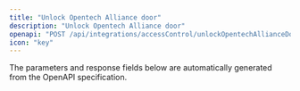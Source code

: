 ```yaml
---
title: "Unlock Opentech Alliance door"
description: "Unlock Opentech Alliance door"
openapi: "POST /api/integrations/accessControl/unlockOpentechAllianceDoor"
icon: "key"
---
```


<Note>
The parameters and response fields below are automatically generated from the OpenAPI specification.
</Note>
